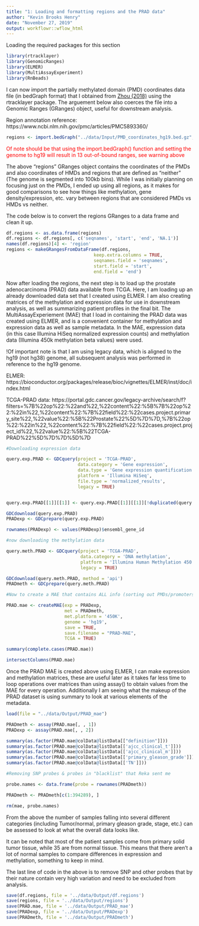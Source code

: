 ```yaml
---
title: "1: Loading and formatting regions and the PRAD data"
author: "Kevin Brooks Henry"
date: "November 27, 2019"
output: workflowr::wflow_html
---
```


Loading the required packages for this section

```r
library(rtracklayer)
library(GenomicRanges)
library(ELMER)
library(MultiAssayExperiment)
library(RnBeads)
```

I can now import the partially methylated domain (PMD) coordinates data file (in bedGraph format) that I obtained from [Zhou (2018)](https://zwdzwd.github.io/pmd) using the rtracklayer package. The arguement below also coerces the file into a Genomic Ranges (GRanges) object, useful for downstream analysis.

Region annotation reference: https://www.ncbi.nlm.nih.gov/pmc/articles/PMC5893360/


```r

regions <- import.bedGraph("../data/Input/PMD_coordinates_hg19.bed.gz", genome = "hg19")

```

<span style="color:red"> Of note should be that using the import.bedGraph() function and setting the genome to hg19 will result in 13 out-of-bound ranges, see warning above </span>

The above "regions" GRanges object contains the coordinates of the PMDs and also coordinates of HMDs and regions that are defined as "neither" (The genome is segmented into 100kb bins). While I was initially planning on focusing just on the PMDs, I ended up using all regions, as it makes for good comparisons to see how things like methylation, gene density/expression, etc. vary between regions that are considered PMDs vs HMDs vs neither. 

The code below is to convert the regions GRanges to a data frame and clean it up. 

```r

df.regions <- as.data.frame(regions)
df.regions <- df.regions[, c('seqnames', 'start', 'end', 'NA.1')]
names(df.regions)[4] <- 'region'
regions <- makeGRangesFromDataFrame(df.regions, 
                                 keep.extra.columns = TRUE,
                                 seqnames.field = 'seqnames',
                                 start.field = 'start',
                                 end.field = 'end')


```

Now after loading the regions, the next step is to load up the prostate adenocarcinoma (PRAD) data available from TCGA. Here, I am loading up an already downloaded data set that I created using ELMER. I am also creating matrices of the methylation and expression data for use in downstream analysis, as well as summarizing patient profiles in the final bit. The MultiAssayExperiement (MAE) that I load in containing the PRAD data was created using ELMER, and is a convenient container for methylation and expression data as well as sample metadata. In the MAE, expression data (in this case Illumina HiSeq normalized expression counts) and methylation data (Illumina 450k methylation beta values) were used. 

!Of important note is that I am using legacy data, which is aligned to the hg19 (not hg38) genome, all subsequent analysis was performed in reference to the hg19 genome. 

ELMER: https://bioconductor.org/packages/release/bioc/vignettes/ELMER/inst/doc/index.html

TCGA-PRAD data: https://portal.gdc.cancer.gov/legacy-archive/search/f?filters=%7B%22op%22:%22and%22,%22content%22:%5B%7B%22op%22:%22in%22,%22content%22:%7B%22field%22:%22cases.project.primary_site%22,%22value%22:%5B%22Prostate%22%5D%7D%7D,%7B%22op%22:%22in%22,%22content%22:%7B%22field%22:%22cases.project.project_id%22,%22value%22:%5B%22TCGA-PRAD%22%5D%7D%7D%5D%7D


```r

#Downloading expression data 

query.exp.PRAD <- GDCquery(project = 'TCGA-PRAD',
                           data.category = 'Gene expression',
                           data.type = 'Gene expression quantification',
                           platform = 'Illumina HiSeq',
                           file.type = 'normalized_results',
                           legacy = TRUE)


query.exp.PRAD[[1]][[1]] <- query.exp.PRAD[[1]][[1]][!duplicated(query.exp.PRAD[[1]][[1]]$cases),]

GDCdownload(query.exp.PRAD)
PRADexp <- GDCprepare(query.exp.PRAD)

rownames(PRADexp) <- values(PRADexp)$ensembl_gene_id

#now downloading the methylation data

query.meth.PRAD <- GDCquery(project = 'TCGA-PRAD',
                            data.category = 'DNA methylation',
                            platform = 'Illumina Human Methylation 450',
                            legacy = TRUE)

GDCdownload(query.meth.PRAD, method = 'api')
PRADmeth <- GDCprepare(query.meth.PRAD)

#Now to create a MAE that contains ALL info (sorting out PMDs/promoters/etc can be done later)

PRAD.mae <- createMAE(exp = PRADexp,
                      met = PRADmeth,
                      met.platform = '450K',
                      genome = 'hg19',
                      save = TRUE,
                      save.filename = "PRAD-MAE",
                      TCGA = TRUE)

summary(complete.cases(PRAD.mae))

intersectColumns(PRAD.mae)


```

Once the PRAD MAE is created above using ELMER, I can make expression and methylation matrices, these are useful later as it takes far less time to loop operations over matrices than using assay() to obtain values from the MAE for every operation. Additionally I am seeing what the makeup of the PRAD dataset is using summary to look at various elements of the metadata. 

```r

load(file = "../data/Output/PRAD_mae")

PRADmeth <- assay(PRAD.mae[, , 1])
PRADexp <- assay(PRAD.mae[, , 2])

summary(as.factor(PRAD.mae@colData@listData[["definition"]]))
summary(as.factor(PRAD.mae@colData@listData[['ajcc_clinical_t']]))
summary(as.factor(PRAD.mae@colData@listData[['ajcc_clinical_m']]))
summary(as.factor(PRAD.mae@colData@listData[['primary_gleason_grade']]))
summary(as.factor(PRAD.mae@colData@listData[['TN']]))

#Removing SNP probes & probes in "blacklist" that Reka sent me

probe.names <- data.frame(probe = rownames(PRADmeth))

PRADmeth <- PRADmeth[c(1:394289), ]

rm(mae, probe.names)

```

From the above the number of samples falling into several different categories (including Tumor/normal, primary gleason grade, stage, etc.) can be assessed to look at what the overall data looks like.

It can be noted that most of the patient samples come from primary solid tumor tissue, while 35 are from normal tissue. This means that there aren't a lot of normal samples to compare differences in expression and methylation, something to keep in mind.

The last line of code in the above is to remove SNP and other probes that by their nature contain very high variation and need to be excluded from analysis. 

```r
save(df.regions, file = '../data/Output/df.regions')
save(regions, file = '../data/Output/regions')
save(PRAD.mae, file = '../data/Output/PRAD_mae')
save(PRADexp, file = '../data/Output/PRADexp')
save(PRADmeth, file = '../data/Output/PRADmeth')
```

